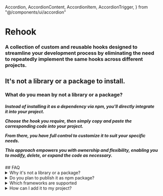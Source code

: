   Accordion,
  AccordionContent,
  AccordionItem,
  AccordionTrigger,
} from "@/components/ui/accordion"

# Rehook

<h3 className="mt-4 text-xl font-normal text-gray-400">
A collection of custom and reusable hooks designed to streamline your development process by eliminating the need 
to repeatedly implement the same hooks across different projects. 
</h3>

<h2 className="font-bold text-2xl mt-8">It's not a library or a package to install.</h2>

<h3 className="mt-8 font-bold text-lg">What do you mean by not a library or a package?</h3>


<h5 className="mt-4">

Instead of installing it as a dependency via npm, you'll directly integrate it into your project. 

Choose the hook you require, then simply copy and paste the corresponding code into your project. 

From there, you have full control to customize it to suit your specific needs. 

This approach empowers you with ownership and flexibility, enabling you to modify, delete, or expand the code as necessary.

</h5>
## FAQ

<details>
  <summary>Why it's not a library or a package?</summary>
  <pre>
  </pre>
    I mean you do not install it as a dependency. It is not available or distributed via npm.
    <a href="https://github.com/alamenai/rehook/tree/main/src/hooks" target="_blank" >Pick the hook </a> you need. Copy and paste the code into your project and customize it based on your needs. The code is yours.
     The idea behind this is to give you ownership and control over the code, allowing you to change, remove or add more code.
  

</details>

<details>
  <summary>Do you plan to publish it as npm package?</summary>
   <pre>
  </pre>
  No. I have no plans to publish it as an npm package.
</details>

<details>
  <summary>Which frameworks are supported</summary>
    <pre>
  </pre>
  I would say any framework that supports React.
</details>

<details>
  <summary>How can I add it to my project?</summary>
    <pre>
  </pre>
  This project is written in TypeScript. I recommend using TypeScript for your projects as well. Create a folder named <code>hooks</code> inside your project and pick a hook from this <a href='https://github.com/alamenai/rehook/tree/main/src/hooks'>list</a> that solves your problem, then import it inside your component. That's it!
</details>
